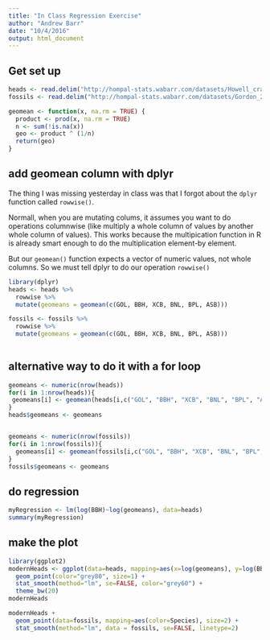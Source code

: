 ```yaml
---
title: "In Class Regression Exercise"
author: "Andrew Barr"
date: "10/4/2016"
output: html_document
---
```


## Get set up

```r

heads <- read.delim("http://hompal-stats.wabarr.com/datasets/Howell_craniometry.txt", sep=",")
fossils <- read.delim("http://hompal-stats.wabarr.com/datasets/Gordon_2008_cranial.txt", sep=",")

geomean <- function(x, na.rm = TRUE) {
  product <- prod(x, na.rm = TRUE)
  n <- sum(!is.na(x))
  geo <- product ^ (1/n)
  return(geo)
}

```


## add geomean column with dplyr

The thing I was missing yesterday in class was that I forgot about the `dplyr` function called `rowwise()`.

Normall, when you are mutating colums, it assumes you want to do operations columnwise (like multiply a whole column of values by another whole column of values).  This works because the multipication function in R is already smart enough to do the multiplication element-by element.  

But our `geomean()` function expects a vector of numeric values, not whole columns.  So we must tell dplyr to do our operation `rowwise()`

```r
library(dplyr)
heads <- heads %>%
  rowwise %>%
  mutate(geomeans = geomean(c(GOL, BBH, XCB, BNL, BPL, ASB)))

fossils <- fossils %>%
  rowwise %>%
  mutate(geomeans = geomean(c(GOL, BBH, XCB, BNL, BPL, ASB)))
  
```

## alternative way to do it with a for loop

```r
geomeans <- numeric(nrow(heads))
for(i in 1:nrow(heads)){
 geomeans[i] <- geomean(heads[i,c("GOL", "BBH", "XCB", "BNL", "BPL", "ASB")]) 
}
heads$geomeans <- geomeans


geomeans <- numeric(nrow(fossils))
for(i in 1:nrow(fossils)){
  geomeans[i] <- geomean(fossils[i,c("GOL", "BBH", "XCB", "BNL", "BPL", "ASB")]) 
}
fossils$geomeans <- geomeans
```

## do regression

```r
myRegression <- lm(log(BBH)~log(geomeans), data=heads)
summary(myRegression)
```

## make the plot

```r
library(ggplot2)
modernHeads <- ggplot(data=heads, mapping=aes(x=log(geomeans), y=log(BBH))) + 
  geom_point(color="grey80", size=1) + 
  stat_smooth(method="lm", se=FALSE, color="grey60") + 
  theme_bw(20)
modernHeads

modernHeads + 
  geom_point(data=fossils, mapping=aes(color=Species), size=2) + 
  stat_smooth(method="lm", data = fossils, se=FALSE, linetype=2)
```

